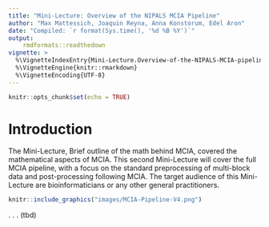 ---
title: "Mini-Lecture: Overview of the NIPALS MCIA Pipeline"
author: "Max Mattessich, Joaquin Reyna, Anna Konstorum, Edel Aron"
date: "Compiled: `r format(Sys.time(), '%d %B %Y')`"
output: 
    rmdformats::readthedown
vignette: >
  %\VignetteIndexEntry{Mini-Lecture.Overview-of-the-NIPALS-MCIA-pipeline}
  %\VignetteEngine{knitr::rmarkdown}
  %\VignetteEncoding{UTF-8}
---

```{r setup-ml-pipeline, include=FALSE}
knitr::opts_chunk$set(echo = TRUE)
```

# Introduction
The Mini-Lecture, Brief outline of the math behind MCIA, covered the
mathematical aspects of MCIA. This second Mini-Lecture will cover the full
MCIA pipeline, with a focus on the standard preprocessing of multi-block data
and post-processing following MCIA. The target audience of this Mini-Lecture
are bioinformaticians or any other general practitioners.

<!--```{r, echo=FALSE, out.width="100%", out.length="80%", fig.align="center", fig.cap="Overview of the MCIA decomposition pipeline. There are three data blocks $X^1, X^2,$ and $X^3$ which are being decomposed via MCIA to produce a global scores matrix."}
knitr::include_graphics("../images/MCIA-Pipeline-V4.png")
```-->

```{r, echo=FALSE, out.width="100%", out.length="80%", fig.align="center"}
knitr::include_graphics("images/MCIA-Pipeline-V4.png")
```
.
.
.
(tbd)
